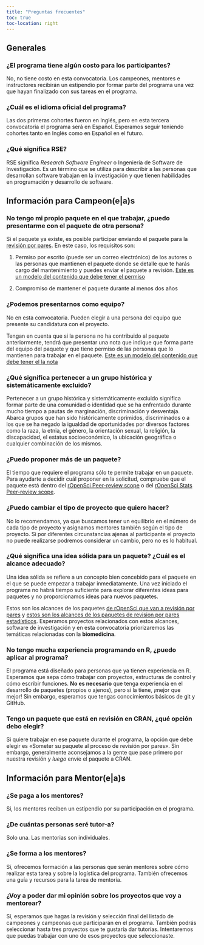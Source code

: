 ```yaml
---
title: "Preguntas frecuentes"
toc: true
toc-location: right
---
```


## Generales

### ¿El programa tiene algún costo para los participantes?

No, no tiene costo en esta convocatoria. 
Los campeones, mentores e instructores recibirán un estipendio por formar parte del programa una vez que hayan finalizado con sus tareas en el programa.

### ¿Cuál es el idioma oficial del programa?

Las dos primeras cohortes fueron en Inglés, pero en esta tercera convocatoria el programa será en Español. Esperamos seguir teniendo cohortes tanto en Inglés como en Español en el futuro.

### ¿Qué significa RSE?

RSE significa _Research Software Engineer_ o Ingeniería de Software de Investigación. Es un término que se utiliza para describir a las personas que desarrollan software trabajan en la investigación y que tienen habilidades en programación y desarrollo de software.

## Información para Campeon(e|a)s

### No tengo mi propio paquete en el que trabajar, ¿puedo presentarme con el paquete de otra persona?

Si el paquete ya existe, es posible participar enviando el paquete para la [revisión por pares](https://ropensci.org/es/software-review/). En este caso, los requisitos son:

1) Permiso por escrito (puede ser un correo electrónico) de los autores o las personas que mantienen el paquete donde se detalle que te harás cargo del mantenimiento y puedes enviar el paquete a revisión. [Este es un modelo del contenido que debe tener el permiso]()

2) Compromiso de mantener el paquete durante al menos dos años


### ¿Podemos presentarnos como equipo?

No en esta convocatoria.  Pueden elegir a una persona del equipo que presente su candidatura con el proyecto. 

Tengan en cuenta que si la persona no ha contribuido al paquete anteriormente, 
tendrá que presentar una nota que indique que forma parte del equipo del paquete y que tiene permiso de las personas que lo mantienen para trabajar en el paquete. [Este es un modelo del contenido que debe tener el la nota]()

### ¿Qué significa pertenecer a un grupo histórica y sistemáticamente excluido?

Pertenecer a un grupo histórica y sistemáticamente excluido significa formar parte de una comunidad o identidad que se ha enfrentado durante mucho tiempo a pautas de marginación, discriminación y desventaja. Abarca grupos que han sido históricamente oprimidos, discriminados o a los que se ha negado la igualdad de oportunidades por diversos factores como la raza, la etnia, el género, la orientación sexual, la religión, la discapacidad, el estatus socioeconómico, la ubicación geográfica o cualquier combinación de los mismos.

### ¿Puedo proponer más de un paquete?

El tiempo que requiere el programa sólo te permite trabajar en un paquete. Para ayudarte a decidir cuál proponer en la solicitud, compruebe que el paquete está dentro del [rOpenSci Peer-review scope](https://devguide.ropensci.org/policies.html?q=scope#aims-and-scope) o del [rOpenSci Stats Peer-review scope](https://ropensci.org/software-review/).

### ¿Puedo cambiar el tipo de proyecto que quiero hacer?

No lo recomendamos, ya que buscamos tener un equilibrio en el número de cada tipo de proyecto y asignamos mentores también según el tipo de proyecto. Si por diferentes circunstancias ajenas al participante
el proyecto no puede realizarse podremos considerar un cambio, pero no es lo habitual.

### ¿Qué significa una idea sólida para un paquete? ¿Cuál es el alcance adecuado? 

Una idea sólida se refiere a un concepto bien concebido para el paquete en el que se puede empezar a trabajar inmediatamente. Una vez iniciado el programa no habrá tiempo suficiente para explorar diferentes ideas para paquetes y no proporcionamos ideas para nuevos paquetes. 

Estos son los alcances de los paquetes [de rOpenSci que van a revisión por pares](https://devguide.ropensci.org/policies.html?q=scope#aims-and-scope) y [estos son los alcances de los paquetes de revision por pares estadísticos](https://ropensci.org/software-review/). Esperamos proyectos relacionados con estos alcances, software de investigación y en esta convocatoria priorizaremos las temáticas relacionadas con la **biomedicina**. 

### No tengo mucha experiencia programando en R, ¿puedo aplicar al programa?

El programa está diseñado para personas que ya tienen experiencia en R. Esperamos que sepa cómo trabajar con proyectos, estructuras de control y cómo escribir funciones. **No es necesario** que tenga experiencia en el desarrollo de paquetes (propios o ajenos), pero si la tiene, ¡mejor que mejor! Sin embargo, esperamos que tengas conocimientos básicos de git y GitHub. 

### Tengo un paquete que está en revisión en CRAN, ¿qué opción debo elegir?

Si quiere trabajar en ese paquete durante el programa, la opción que debe elegir es «Someter su paquete al proceso de revisión por pares». Sin embargo, generalmente aconsejamos a la gente que pase primero por nuestra revisión y *luego* envíe el paquete a CRAN.


## Información para Mentor(e|a)s

### ¿Se paga a los mentores? 

Si, los mentores reciben un estipendio por su participación en el programa.

### ¿De cuántas personas seré tutor-a? 

Solo una. Las mentorias son individuales. 

### ¿Se forma a los mentores?

Sí, ofrecemos formación a las personas que serán mentores sobre cómo realizar esta tarea y sobre la logística del programa. También ofrecemos una guía y recursos para la tarea de mentoría.

### ¿Voy a poder dar mi opinión sobre los proyectos que voy a mentorear?

Sí, esperamos que hagas la revisión y selección final del listado de campeones y campeonas que participarán en el programa.  También podrás seleccionar hasta tres proyectos que te gustaría dar tutorías.
Intentaremos que puedas trabajar con uno de esos proyectos que seleccionaste.



